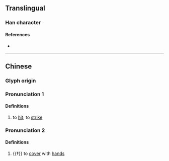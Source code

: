 {{character info}}
==Translingual==

===Han character===
{{Han char|rn=64|rad=手|as=10|sn=13|four=54017|canj=QGIT|ids=⿰扌盍}}

====References====
* {{Han ref|kx=0446.260|dkj=12478|dj=0797.100|hdz=31928.130|uh=6415|ud=25621|bh=DDA4|bd=56740}}

----

==Chinese==
{{zh-forms}}

===Glyph origin===
{{Han etym}}

===Pronunciation 1===
{{zh-pron
|m=kē
|c=hap1,hap6
|cat=v
}}

====Definitions====
{{zh-hanzi}}

# to [[hit]]; to [[strike]]

===Pronunciation 2===
{{zh-pron
|m=è
|mc=y
|oc=y
|cat=v
}}

====Definitions====
{{zh-hanzi}}

# {{‡}} to [[cover]] with [[hand]]s
